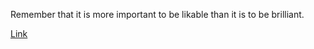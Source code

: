 
Remember that it is more important to be likable than it is to be brilliant.

[Link](https://qr.ae/prxHVm)
